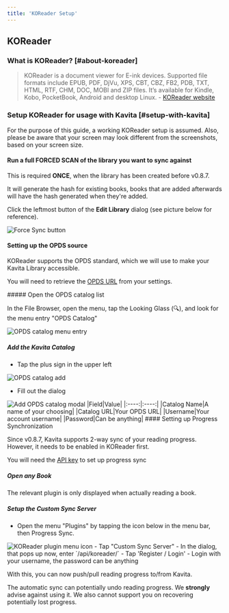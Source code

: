```yaml
---
title: 'KOReader Setup'
---
```


## KOReader

### What is KOReader? [#about-koreader]

> KOReader is a document viewer for E-ink devices. Supported file formats include EPUB, PDF, DjVu, XPS, CBT, CBZ, FB2, PDB, TXT, HTML, RTF, CHM, DOC, MOBI and ZIP files. It’s available for Kindle, Kobo, PocketBook, Android and desktop Linux.
\- [KOReader website](https://koreader.rocks)

### Setup KOReader for usage with Kavita [#setup-with-kavita]

<Callout type="info" emoji="ℹ️">For the purpose of this guide, a working KOReader setup is assumed.
Also, please be aware that your screen may look different from the screenshots, based on your screen size.</Callout>

#### Run a full **FORCED SCAN** of the library you want to sync against

  <Callout type="info" emoji="ℹ️">
  
  This is required __**ONCE**__, when the library has been created before v0.8.7.
  
  It will generate the hash for existing books, books that are added afterwards will have the hash generated when they're added.
  
  </Callout>

  Click the leftmost button of the **Edit Library** dialog (see picture below for reference). 

  <Image src={FORCE_SCAN} alt="Force Sync button" width={300} height={75} />

#### Setting up the OPDS source

KOReader supports the OPDS standard, which we will use to make your Kavita Library accessible.

You will need to retrieve the [OPDS URL](/guides/user-settings/3rdpartycilents/#opds-url) from your settings.

<Steps>
##### Open the OPDS catalog list

In the File Browser, open the menu, tap the Looking Glass (🔍), and look for the menu entry "OPDS Catalog"

<Image src={OPDS1} alt="OPDS catalog menu entry" width={250} height={400}/>

##### Add the Kavita Catalog

- Tap the plus sign in the upper left
<Image src={OPDS2_1} alt="OPDS catalog add" width={250} height={100} />

- Fill out the dialog
<Image src={OPDS2_2} alt="Add OPDS catalog modal" width={250} height={400} />
|Field|Value|
|:----:|:----:|
|Catalog Name|A name of your choosing|
|Catalog URL|Your OPDS URL|
|Username|Your account username|
|Password|Can be anything|

</Steps>
#### Setting up Progress Synchronization

Since v0.8.7, Kavita supports 2-way sync of your reading progress. However, it needs to be enabled in KOReader first.

<Callout type="info" emoji="ℹ️">You will need the [API key](/guides/user-settings/3rdpartycilents/#api-key) to set up progress sync</Callout>

<Steps>

##### Open any Book

The relevant plugin is only displayed when actually reading a book.

##### Setup the Custom Sync Server

- Open the menu "Plugins" by tapping the icon below in the menu bar, then Progress Sync.
<Image src={SYNC_ICON} alt="KOReader plugin menu icon" width={64} height={64} />
- Tap "Custom Sync Server"
- In the dialog, that pops up now, enter `<your-kavita-server>/api/koreader/<your-api-token>`
- Tap 'Register / Login'
- Login with your username, the password can be anything
</Steps>

With this, you can now push/pull reading progress to/from Kavita.

<Callout type="warning" emoji="⚠️">The automatic sync can potentially undo reading progress. We **strongly** advise against using it. We also cannot support you on recovering potentially lost progress.</Callout>

